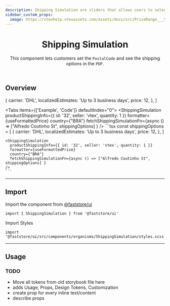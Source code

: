 ```yaml
---
description: Shipping Simulation are sliders that allows users to select a maximum and minimum price.
sidebar_custom_props:
  image: https://vtexhelp.vtexassets.com/assets/docs/src/PriceRange___5863b0eb4a4a8ce9a98da5c760461e61.png
---
```



<header>

# Shipping Simulation

This component lets customers set the `PostalCode` and see the shipping options in the `PDP`.

</header>

## Overview

  {
    carrier: 'DHL',
    localizedEstimates: 'Up to 3 business days',
    price: 12,
  },
]

<Tabs items={['Example', 'Code']} defaultIndex="0">
  <Tab>
    <OverviewSection>
      <ShippingSimulation
        productShippingInfo={{ id: '32', seller: 'vtex', quantity: 1 }}
        formatter={useFormattedPrice}
        country={"BRA"}
        fetchShippingSimulationFn={async () => ["Alfredo Coutinho St", shippingOptions] }
      />
    </OverviewSection>
  </Tab>
  <Tab>
    ```tsx
    const shippingOptions = [
      {
        carrier: 'DHL',
        localizedEstimates: 'Up to 3 business days',
        price: 12,
      },
    ]

    <ShippingSimulation
      productShippingInfo={{ id: '32', seller: 'vtex', quantity: 1 }}
      formatter={useFormattedPrice}
      country={"BRA"}
      fetchShippingSimulationFn={async () => ["Alfredo Coutinho St", shippingOptions] }
    />
    ```

  </Tab>
</Tabs>

---

## Import

Import the component from [@faststore/ui](/../components)

```tsx
import { ShippingSimulation } from '@faststore/ui'
```

Import Styles

```tsx
import '@faststore/ui/src/components/organisms/ShippingSimulation/styles.scss'
```

---

## Usage

### TODO

- Move all tokens from old storybook file here
- adds Usage, Props, Design Tokens, Customization
- create prop for every inline text/content
- describe props